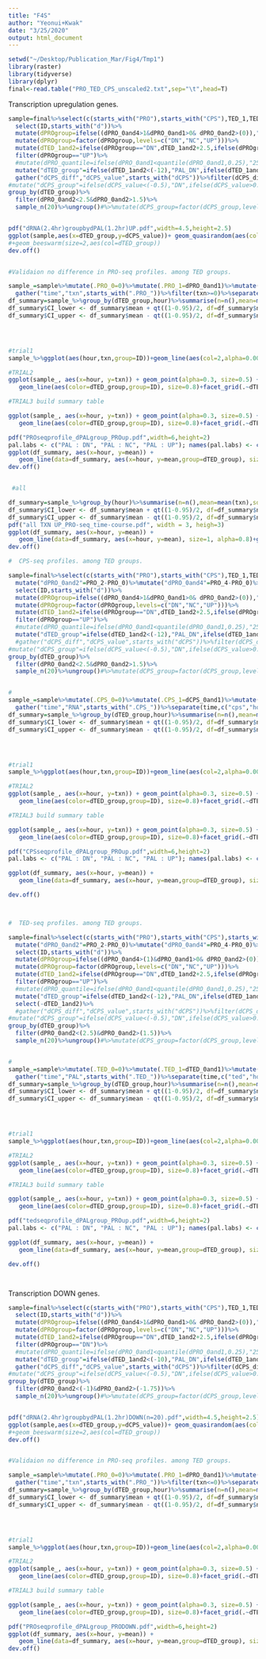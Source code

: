 ```yaml
---
title: "F4S"
author: "Yeonui+Kwak"
date: "3/25/2020"
output: html_document
---
```

```R
setwd("~/Desktop/Publication_Mar/Fig4/Tmp1")
library(raster)
library(tidyverse)
library(dplyr) 
final<-read.table("PRO_TED_CPS_unscaled2.txt",sep="\t",head=T)
```
Transcription upregulation genes.
```R
sample=final%>%select(c(starts_with("PRO"),starts_with("CPS"),TED_1,TED_2,ID))%>%mutate("dPRO_0and1"=PRO_1-PRO_0)%>%mutate("dPRO_0and2"=PRO_2-PRO_0)%>%mutate("dPRO_0and4"=PRO_4-PRO_0)%>%mutate("dCPS_1and2"=CPS_2-CPS_1)%>%mutate("dCPS_2and4"=CPS_4-CPS_2)%>%mutate("dTED_1and2"=TED_2-TED_1)%>%
  select(ID,starts_with("d"))%>%
  mutate(dPROgroup=ifelse((dPRO_0and4>1&dPRO_0and1>0& dPRO_0and2>(0)),"UP",ifelse((dPRO_0and4<(-1)&dPRO_0and1<0& dPRO_0and2<0),"DN","NC")))%>%
  mutate(dPROgroup=factor(dPROgroup,levels=c("DN","NC","UP")))%>%
  mutate(dTED_1and2=ifelse(dPROgroup=="DN",dTED_1and2+2.5,ifelse(dPROgroup=="UP",dTED_1and2-2.5, dTED_1and2)))%>%
  filter(dPROgroup=="UP")%>%
  #mutate(dPRO_quantile=ifelse(dPRO_0and1<quantile(dPRO_0and1,0.25),"25",ifelse(dPRO_0and1<quantile(dPRO_0and1,0.5),"50",ifelse(dPRO_0and1<quantile(dPRO_0and1,0.75),"75","100"))))%>%filter(dPRO_quantile!="100" &dPRO_quantile!="75")%>%
  mutate("dTED_group"=ifelse(dTED_1and2<(-12),"PAL_DN",ifelse(dTED_1and2>(12),"PAL_UP",ifelse(abs(dTED_1and2)<5,"PAL_NC","NA"))))%>%filter(dTED_group!="NA")%>%
  gather("dCPS_diff","dCPS_value",starts_with("dCPS"))%>%filter(dCPS_diff=="dCPS_2and4")%>%
#mutate("dCPS_group"=ifelse(dCPS_value<(-0.5),"DN",ifelse(dCPS_value>0.5,"UP","NC")))%>%
group_by(dTED_group)%>%
  filter(dPRO_0and2<2.5&dPRO_0and2>1.5)%>%
  sample_n(20)%>%ungroup()#%>%mutate(dCPS_group=factor(dCPS_group,levels=c("DN","NC","UP")))


pdf("dRNA(2.4hr)groupbydPAL(1.2hr)UP.pdf",width=4.5,height=2.5)
ggplot(sample,aes(x=dTED_group,y=dCPS_value))+ geom_quasirandom(aes(col=dTED_group),size=1)+scale_colour_manual(values=col )+theme_bw()+ylab(expression(italic(Delta)*"RNA(log2 FC (4hr/2hr))"))+geom_boxplot(alpha=0.3, color="black", width=.2)+xlab(expression(italic(Delta)*"PAL"))+ggtitle("Genes with transcription up")
#+geom_beeswarm(size=2,aes(col=dTED_group))
dev.off()


#Validaion no difference in PRO-seq profiles. among TED groups.

sample_=sample%>%mutate(.PRO_0=0)%>%mutate(.PRO_1=dPRO_0and1)%>%mutate(.PRO_2=dPRO_0and2)%>%mutate(.PRO_4=dPRO_0and4)%>%
  gather("time","txn",starts_with(".PRO_"))%>%filter(txn>=0)%>%separate(time,c("PRO","hour"),sep="_")%>%mutate(hour=as.numeric(hour))%>%select(dTED_group,hour,txn,ID)
df_summary=sample_%>%group_by(dTED_group,hour)%>%summarise(n=n(),mean=mean(txn),sd=sd(txn),se = sd(txn, na.rm=T)/sqrt(sum(!is.na(txn))))
df_summary$CI_lower <- df_summary$mean + qt((1-0.95)/2, df=df_summary$n-1)*df_summary$se
df_summary$CI_upper <- df_summary$mean - qt((1-0.95)/2, df=df_summary$n-1)*df_summary$se




#trial1
sample_%>%ggplot(aes(hour,txn,group=ID))+geom_line(aes(col=2,alpha=0.00001))+xlab("time upon LPS stimulation")+ylab("Transcription (log2 FC)")+facet_grid(.~dTED_group)+theme_bw()

#TRIAL2
ggplot(sample_, aes(x=hour, y=txn)) + geom_point(alpha=0.3, size=0.5) +
   geom_line(aes(color=dTED_group,group=ID), size=0.8)+facet_grid(.~dTED_group)

#TRIAL3 build summary table

ggplot(sample_, aes(x=hour, y=txn)) + geom_point(alpha=0.3, size=0.5) +
   geom_line(aes(color=dTED_group,group=ID), size=0.8)+facet_grid(.~dTED_group)

pdf("PROseqprofile_dPALgroup_PROup.pdf",width=6,height=2)
pal.labs <- c("PAL : DN", "PAL : NC", "PAL : UP"); names(pal.labs) <- c("PAL_DN", "PAL_NC","PAL_UP")
ggplot(df_summary, aes(x=hour, y=mean)) +
   geom_line(data=df_summary, aes(x=hour, y=mean,group=dTED_group), size=1, alpha=0.8)+geom_ribbon(aes(ymin=CI_lower, ymax=CI_upper,group=dTED_group,fill=dTED_group), alpha=0.3)+scale_fill_manual(values=col,name = "PAL", labels = c("DN", "NC", "UP"))+theme_bw()+facet_grid(.~dTED_group)
dev.off()


 #all

df_summary=sample_%>%group_by(hour)%>%summarise(n=n(),mean=mean(txn),sd=sd(txn),se = sd(txn, na.rm=T)/sqrt(sum(!is.na(txn))))
df_summary$CI_lower <- df_summary$mean + qt((1-0.95)/2, df=df_summary$n-1)*df_summary$se
df_summary$CI_upper <- df_summary$mean - qt((1-0.95)/2, df=df_summary$n-1)*df_summary$se
pdf("all TXN UP_PRO-seq_time-course.pdf", width = 3, heigh=3)
ggplot(df_summary, aes(x=hour, y=mean)) +
   geom_line(data=df_summary, aes(x=hour, y=mean), size=1, alpha=0.8)+geom_ribbon(aes(ymin=CI_lower, ymax=CI_upper), alpha=0.3)+scale_fill_manual(values="grey")+theme_bw()+ggtitle("Genes with transcriptino Up")+ylab("Transcription (log2 (FC))")
dev.off()
```

```R

#  CPS-seq profiles. among TED groups.

sample=final%>%select(c(starts_with("PRO"),starts_with("CPS"),TED_1,TED_2,ID))%>%mutate("dPRO_0and1"=PRO_1-PRO_0)%>%
  mutate("dPRO_0and2"=PRO_2-PRO_0)%>%mutate("dPRO_0and4"=PRO_4-PRO_0)%>%mutate("dCPS_0and1"=CPS_1-CPS_0)%>%mutate("dCPS_0and2"=CPS_2-CPS_0)%>%mutate("dCPS_0and4"=CPS_4-CPS_0)%>%mutate("dTED_1and2"=TED_2-TED_1)%>%
  select(ID,starts_with("d"))%>%
  mutate(dPROgroup=ifelse((dPRO_0and4>1&dPRO_0and1>0& dPRO_0and2>(0)),"UP",ifelse((dPRO_0and4<(-1)&dPRO_0and1<0& dPRO_0and2<0),"DN","NC")))%>%
  mutate(dPROgroup=factor(dPROgroup,levels=c("DN","NC","UP")))%>%
  mutate(dTED_1and2=ifelse(dPROgroup=="DN",dTED_1and2+2.5,ifelse(dPROgroup=="UP",dTED_1and2-2.5, dTED_1and2)))%>%
  filter(dPROgroup=="UP")%>%
  #mutate(dPRO_quantile=ifelse(dPRO_0and1<quantile(dPRO_0and1,0.25),"25",ifelse(dPRO_0and1<quantile(dPRO_0and1,0.5),"50",ifelse(dPRO_0and1<quantile(dPRO_0and1,0.75),"75","100"))))%>%filter(dPRO_quantile!="100" &dPRO_quantile!="75")%>%
  mutate("dTED_group"=ifelse(dTED_1and2<(-12),"PAL_DN",ifelse(dTED_1and2>(12),"PAL_UP",ifelse(abs(dTED_1and2)<5,"PAL_NC","NA"))))%>%filter(dTED_group!="NA")%>%
  #gather("dCPS_diff","dCPS_value",starts_with("dCPS"))%>%filter(dCPS_diff=="dCPS_2and4")%>%
#mutate("dCPS_group"=ifelse(dCPS_value<(-0.5),"DN",ifelse(dCPS_value>0.5,"UP","NC")))%>%
group_by(dTED_group)%>%
  filter(dPRO_0and2<2.5&dPRO_0and2>1.5)%>%
  sample_n(20)%>%ungroup()#%>%mutate(dCPS_group=factor(dCPS_group,levels=c("DN","NC","UP")))


#
sample_=sample%>%mutate(.CPS_0=0)%>%mutate(.CPS_1=dCPS_0and1)%>%mutate(.CPS_2=dCPS_0and2)%>%mutate(.CPS_4=dCPS_0and4)%>%
  gather("time","RNA",starts_with(".CPS_"))%>%separate(time,c("cps","hour"),sep="_")%>%mutate(hour=as.numeric(hour))%>%select(dTED_group,hour,RNA,ID)
df_summary=sample_%>%group_by(dTED_group,hour)%>%summarise(n=n(),mean=mean(RNA),sd=sd(RNA),se = sd(RNA, na.rm=T)/sqrt(sum(!is.na(RNA))))
df_summary$CI_lower <- df_summary$mean + qt((1-0.95)/2, df=df_summary$n-1)*df_summary$se
df_summary$CI_upper <- df_summary$mean - qt((1-0.95)/2, df=df_summary$n-1)*df_summary$se




#trial1
sample_%>%ggplot(aes(hour,txn,group=ID))+geom_line(aes(col=2,alpha=0.00001))+xlab("time upon LPS stimulation")+ylab("Transcription (log2 FC)")+facet_grid(.~dTED_group)+theme_bw()

#TRIAL2
ggplot(sample_, aes(x=hour, y=txn)) + geom_point(alpha=0.3, size=0.5) +
   geom_line(aes(color=dTED_group,group=ID), size=0.8)+facet_grid(.~dTED_group)

#TRIAL3 build summary table

ggplot(sample_, aes(x=hour, y=txn)) + geom_point(alpha=0.3, size=0.5) +
   geom_line(aes(color=dTED_group,group=ID), size=0.8)+facet_grid(.~dTED_group)

pdf("CPSseqprofile_dPALgroup_PROup.pdf",width=6,height=2)
pal.labs <- c("PAL : DN", "PAL : NC", "PAL : UP"); names(pal.labs) <- c("PAL_DN", "PAL_NC","PAL_UP")

ggplot(df_summary, aes(x=hour, y=mean)) +
   geom_line(data=df_summary, aes(x=hour, y=mean,group=dTED_group), size=1, alpha=0.8)+geom_ribbon(aes(ymin=CI_lower, ymax=CI_upper,group=dTED_group,fill=dTED_group), alpha=0.3)+theme_bw()+facet_grid(.~dTED_group, labeller = labeller(dTED_group=pal.labs))+scale_fill_manual(values=col,name = "PAL", labels = c("DN", "NC", "UP"))+ylab("RNA abundance (log2 FC)")

dev.off()




```

```R

#  TED-seq profiles. among TED groups.

sample=final%>%select(c(starts_with("PRO"),starts_with("CPS"),starts_with("TED"),ID))%>%mutate("dPRO_0and1"=PRO_1-PRO_0)%>%
  mutate("dPRO_0and2"=PRO_2-PRO_0)%>%mutate("dPRO_0and4"=PRO_4-PRO_0)%>%mutate("dTED_0and1"=TED_1-TED_0)%>%mutate("dTED_0and2"=TED_2-TED_0)%>%mutate("dTED_0and4"=TED_4-TED_0)%>%mutate("dTED_1and2"=TED_2-TED_1)%>%
  select(ID,starts_with("d"))%>%
  mutate(dPROgroup=ifelse((dPRO_0and4>(1)&dPRO_0and1>0& dPRO_0and2>(0)),"UP",ifelse((dPRO_0and4<(-1)&dPRO_0and1<0& dPRO_0and2<0),"DN","NC")))%>%
  mutate(dPROgroup=factor(dPROgroup,levels=c("DN","NC","UP")))%>%
  mutate(dTED_1and2=ifelse(dPROgroup=="DN",dTED_1and2+2.5,ifelse(dPROgroup=="UP",dTED_1and2-2.5, dTED_1and2)))%>%
  filter(dPROgroup=="UP")%>%
  #mutate(dPRO_quantile=ifelse(dPRO_0and1<quantile(dPRO_0and1,0.25),"25",ifelse(dPRO_0and1<quantile(dPRO_0and1,0.5),"50",ifelse(dPRO_0and1<quantile(dPRO_0and1,0.75),"75","100"))))%>%filter(dPRO_quantile!="100" &dPRO_quantile!="75")%>%
  mutate("dTED_group"=ifelse(dTED_1and2<(-12),"PAL_DN",ifelse(dTED_1and2>(12),"PAL_UP",ifelse(abs(dTED_1and2)<5,"PAL_NC","NA"))))%>%filter(dTED_group!="NA")%>%
  select(-dTED_1and2)%>%
  #gather("dCPS_diff","dCPS_value",starts_with("dCPS"))%>%filter(dCPS_diff=="dCPS_2and4")%>%
#mutate("dCPS_group"=ifelse(dCPS_value<(-0.5),"DN",ifelse(dCPS_value>0.5,"UP","NC")))%>%
group_by(dTED_group)%>%
  filter(dPRO_0and2<(2.5)&dPRO_0and2>(1.5))%>%
  sample_n(20)%>%ungroup()#%>%mutate(dCPS_group=factor(dCPS_group,levels=c("DN","NC","UP")))


#
sample_=sample%>%mutate(.TED_0=0)%>%mutate(.TED_1=dTED_0and1)%>%mutate(.TED_2=dTED_0and2)%>%mutate(.TED_4=dTED_0and4)%>%
  gather("time","PAL",starts_with(".TED_"))%>%separate(time,c("ted","hour"),sep="_")%>%mutate(hour=as.numeric(hour))%>%select(dTED_group,hour,PAL,ID)
df_summary=sample_%>%group_by(dTED_group,hour)%>%summarise(n=n(),mean=mean(PAL),sd=sd(PAL),se = sd(PAL, na.rm=T)/sqrt(sum(!is.na(PAL))))
df_summary$CI_lower <- df_summary$mean + qt((1-0.95)/2, df=df_summary$n-1)*df_summary$se
df_summary$CI_upper <- df_summary$mean - qt((1-0.95)/2, df=df_summary$n-1)*df_summary$se




#trial1
sample_%>%ggplot(aes(hour,txn,group=ID))+geom_line(aes(col=2,alpha=0.00001))+xlab("time upon LPS stimulation")+ylab("Transcription (log2 FC)")+facet_grid(.~dTED_group)+theme_bw()

#TRIAL2
ggplot(sample_, aes(x=hour, y=txn)) + geom_point(alpha=0.3, size=0.5) +
   geom_line(aes(color=dTED_group,group=ID), size=0.8)+facet_grid(.~dTED_group)

#TRIAL3 build summary table

ggplot(sample_, aes(x=hour, y=txn)) + geom_point(alpha=0.3, size=0.5) +
   geom_line(aes(color=dTED_group,group=ID), size=0.8)+facet_grid(.~dTED_group)

pdf("tedseqprofile_dPALgroup_PROup.pdf",width=6,height=2)
pal.labs <- c("PAL : DN", "PAL : NC", "PAL : UP"); names(pal.labs) <- c("PAL_DN", "PAL_NC","PAL_UP")

ggplot(df_summary, aes(x=hour, y=mean)) +
   geom_line(data=df_summary, aes(x=hour, y=mean,group=dTED_group), size=1, alpha=0.8)+geom_ribbon(aes(ymin=CI_lower, ymax=CI_upper,group=dTED_group,fill=dTED_group), alpha=0.3)+theme_bw()+facet_grid(.~dTED_group, labeller = labeller(dTED_group=pal.labs))+scale_fill_manual(values=col,name = "PAL", labels = c("DN", "NC", "UP"))+ylab("PAL change (nt)")

dev.off()




```




Transcription DOWN genes.
```R
sample=final%>%select(c(starts_with("PRO"),starts_with("CPS"),TED_1,TED_2,ID))%>%mutate("dPRO_0and1"=PRO_1-PRO_0)%>%mutate("dPRO_0and2"=PRO_2-PRO_0)%>%mutate("dPRO_0and4"=PRO_4-PRO_0)%>%mutate("dCPS_1and2"=CPS_2-CPS_1)%>%mutate("dCPS_2and4"=CPS_4-CPS_2)%>%mutate("dTED_1and2"=TED_2-TED_1)%>%
  select(ID,starts_with("d"))%>%
  mutate(dPROgroup=ifelse((dPRO_0and4>1&dPRO_0and1>0& dPRO_0and2>(0)),"UP",ifelse((dPRO_0and4<(-1)&dPRO_0and1<0& dPRO_0and2<0),"DN","NC")))%>%
  mutate(dPROgroup=factor(dPROgroup,levels=c("DN","NC","UP")))%>%
  mutate(dTED_1and2=ifelse(dPROgroup=="DN",dTED_1and2+2.5,ifelse(dPROgroup=="UP",dTED_1and2-2.5, dTED_1and2)))%>%
  filter(dPROgroup=="DN")%>%
  #mutate(dPRO_quantile=ifelse(dPRO_0and1<quantile(dPRO_0and1,0.25),"25",ifelse(dPRO_0and1<quantile(dPRO_0and1,0.5),"50",ifelse(dPRO_0and1<quantile(dPRO_0and1,0.75),"75","100"))))%>%filter(dPRO_quantile!="100" &dPRO_quantile!="75")%>%
  mutate("dTED_group"=ifelse(dTED_1and2<(-10),"PAL_DN",ifelse(dTED_1and2>(10),"PAL_UP",ifelse(abs(dTED_1and2)<5,"PAL_NC","NA"))))%>%filter(dTED_group!="NA")%>%
  gather("dCPS_diff","dCPS_value",starts_with("dCPS"))%>%filter(dCPS_diff=="dCPS_2and4")%>%
#mutate("dCPS_group"=ifelse(dCPS_value<(-0.5),"DN",ifelse(dCPS_value>0.5,"UP","NC")))%>%
group_by(dTED_group)%>%
  filter(dPRO_0and2<(-1)&dPRO_0and2>(-1.75))%>%
  sample_n(20)%>%ungroup()#%>%mutate(dCPS_group=factor(dCPS_group,levels=c("DN","NC","UP")))


pdf("dRNA(2.4hr)groupbydPAL(1.2hr)DOWN(n=20).pdf",width=4.5,height=2.5)
ggplot(sample,aes(x=dTED_group,y=dCPS_value))+ geom_quasirandom(aes(col=dTED_group),size=1)+scale_colour_manual(values=col )+theme_bw()+ylab(expression(italic(Delta)*"RNA(log2 FC (4hr/2hr))"))+geom_boxplot(alpha=0.3, color="black", width=.2)+xlab(expression(italic(Delta)*"PAL"))+ggtitle("Genes with transcription down")
#+geom_beeswarm(size=2,aes(col=dTED_group))
dev.off()


#Validaion no difference in PRO-seq profiles. among TED groups.

sample_=sample%>%mutate(.PRO_0=0)%>%mutate(.PRO_1=dPRO_0and1)%>%mutate(.PRO_2=dPRO_0and2)%>%mutate(.PRO_4=dPRO_0and4)%>%
  gather("time","txn",starts_with(".PRO_"))%>%filter(txn<=0)%>%separate(time,c("PRO","hour"),sep="_")%>%mutate(hour=as.numeric(hour))%>%select(dTED_group,hour,txn,ID)
df_summary=sample_%>%group_by(dTED_group,hour)%>%summarise(n=n(),mean=mean(txn),sd=sd(txn),se = sd(txn, na.rm=T)/sqrt(sum(!is.na(txn))))
df_summary$CI_lower <- df_summary$mean + qt((1-0.95)/2, df=df_summary$n-1)*df_summary$se
df_summary$CI_upper <- df_summary$mean - qt((1-0.95)/2, df=df_summary$n-1)*df_summary$se




#trial1
sample_%>%ggplot(aes(hour,txn,group=ID))+geom_line(aes(col=2,alpha=0.00001))+xlab("time upon LPS stimulation")+ylab("Transcription (log2 FC)")+facet_grid(.~dTED_group)+theme_bw()

#TRIAL2
ggplot(sample_, aes(x=hour, y=txn)) + geom_point(alpha=0.3, size=0.5) +
   geom_line(aes(color=dTED_group,group=ID), size=0.8)+facet_grid(.~dTED_group)

#TRIAL3 build summary table

ggplot(sample_, aes(x=hour, y=txn)) + geom_point(alpha=0.3, size=0.5) +
   geom_line(aes(color=dTED_group,group=ID), size=0.8)+facet_grid(.~dTED_group)

pdf("PROseqprofile_dPALgroup_PRODOWN.pdf",width=6,height=2)
ggplot(df_summary, aes(x=hour, y=mean)) +
   geom_line(data=df_summary, aes(x=hour, y=mean,group=dTED_group), size=1, alpha=0.8)+geom_ribbon(aes(ymin=CI_lower, ymax=CI_upper,group=dTED_group,fill=dTED_group), alpha=0.3)+theme_bw()+facet_grid(.~dTED_group)+scale_fill_manual(values=col)
dev.off()


```